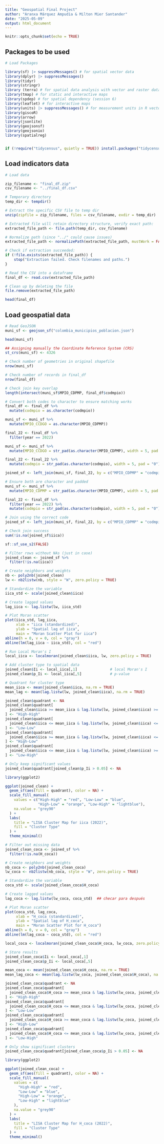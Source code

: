 ```yaml
---
title: "Geospatial Final Project"
author: "Aranxa Márquez Ampudia & Milton Mier Santander"
date: "2025-05-09"
output: html_document
---
```


```r
knitr::opts_chunk$set(echo = TRUE)
```


## Packages to be used

```r
# Load Packages

library(sf) |> suppressMessages() # for spatial vector data
library(dplyr) |> suppressMessages()
library(tidyr)
library(stringr)
library (terra) # for spatial data analysis with vector and raster data
library(tmap) # for static and interactive maps
library(spdep) # for spatial dependency (session 6)
library(leaflet) # for interactive maps
library(units) |> suppressMessages() # for measurement units in R vectors, matrices and arrays automatic propagation, conversion, derivation and simplification of units
library(giscoR)
library(arrow)
library(jsonlite)
library(geojsonsf)
library(geojsonio)
library(spatialreg)


if (!require("tidycensus", quietly = TRUE)) install.packages("tidycensus") 

```


## Load indicators data 

```r
# Load data

zip_filename <- "final_df.zip"
csv_filename <- "../final_df.csv"

# Temporary directory
temp_dir <- tempdir()

# Extract the specific CSV file to temp dir
unzip(zipfile = zip_filename, files = csv_filename, exdir = temp_dir)

# Extracted file will retain directory structure, verify exact path:
extracted_file_path <- file.path(temp_dir, csv_filename)

# Normalize path (since "../" could cause issues)
extracted_file_path <- normalizePath(extracted_file_path, mustWork = FALSE)

# Check if extraction succeeded:
if (!file.exists(extracted_file_path)) {
    stop("Extraction failed. Check filenames and paths.")
}
```

```r
# Read the CSV into a dataframe
final_df <- read.csv(extracted_file_path)

# Clean up by deleting the file
file.remove(extracted_file_path)
```

```r
head(final_df)
```

## Load geospatial data 

```r
# Read GeoJSON
muni_sf <- geojson_sf("colombia_municipios_poblacion.json")
```

```r
head(muni_sf)
```


```r
## Assigning manually the Coordinate Reference System (CRS)
st_crs(muni_sf) <- 4326
```


```r
# Check number of geometries in original shapefile
nrow(muni_sf)

# Check number of records in final_df
nrow(final_df)

# Check join key overlap
length(intersect(muni_sf$MPIO_CDPMP, final_df$codmpio))
```


```r
# Convert both codes to character to ensure matching works
final_df <- final_df %>%
  mutate(codmpio = as.character(codmpio))

muni_sf <- muni_sf %>%
  mutate(MPIO_CCDGO = as.character(MPIO_CDPMP))
```


```r
final_22 <- final_df %>%
  filter(year == 2022)
```

```r
muni_sf <- muni_sf %>%
  mutate(MPIO_CCDGO = str_pad(as.character(MPIO_CDPMP), width = 5, pad = "0"))

final_22 <- final_22 %>%
  mutate(codmpio = str_pad(as.character(codmpio), width = 5, pad = "0"))
```

```r
joined_sf <- left_join(muni_sf, final_22, by = c("MPIO_CDPMP" = "codmpio"))
```


```r
# Ensure both are character and padded
muni_sf <- muni_sf %>%
  mutate(MPIO_CDPMP = str_pad(as.character(MPIO_CDPMP), width = 5, pad = "0"))

final_22 <- final_df %>%
  filter(year == 2022) %>%
  mutate(codmpio = str_pad(as.character(codmpio), width = 5, pad = "0"))

# Join using the correct code
joined_sf <- left_join(muni_sf, final_22, by = c("MPIO_CDPMP" = "codmpio"))

# Check join success
sum(!is.na(joined_sf$iica))
```


```r
sf::sf_use_s2(FALSE)

# Filter rows without NAs (just in case)
joined_clean <- joined_sf %>%
  filter(!is.na(iica))  

# Create neighbors and weights
nb <- poly2nb(joined_clean)
lw <- nb2listw(nb, style = "W", zero.policy = TRUE)

# Standardize the variable
iica_std <- scale(joined_clean$iica)

# Create lagged values
lag_iica <- lag.listw(lw, iica_std)

# Plot Moran scatter
plot(iica_std, lag_iica,
     xlab = "iica (standardized)",
     ylab = "Spatial lag of iica",
     main = "Moran Scatter Plot for iica")
abline(h = 0, v = 0, col = "gray")
abline(lm(lag_iica ~ iica_std), col = "red")

```

```r
# Run Local Moran's I
local_iica <- localmoran(joined_clean$iica, lw, zero.policy = TRUE)

# Add cluster type to spatial data
joined_clean$Ii <- local_iica[,1]               # local Moran's I
joined_clean$p_Ii <- local_iica[,5]             # p-value

# Quadrant for cluster type
mean_iica <- mean(joined_clean$iica, na.rm = TRUE)
mean_lag <- mean(lag.listw(lw, joined_clean$iica), na.rm = TRUE)

joined_clean$quadrant <- NA
joined_clean$quadrant[
  joined_clean$iica >= mean_iica & lag.listw(lw, joined_clean$iica) >= mean_lag
] <- "High-High"
joined_clean$quadrant[
  joined_clean$iica <= mean_iica & lag.listw(lw, joined_clean$iica) <= mean_lag
] <- "Low-Low"
joined_clean$quadrant[
  joined_clean$iica >= mean_iica & lag.listw(lw, joined_clean$iica) <= mean_lag
] <- "High-Low"
joined_clean$quadrant[
  joined_clean$iica <= mean_iica & lag.listw(lw, joined_clean$iica) >= mean_lag
] <- "Low-High"

# Only keep significant values
joined_clean$quadrant[joined_clean$p_Ii > 0.05] <- NA

```


```r
library(ggplot2)

ggplot(joined_clean) +
  geom_sf(aes(fill = quadrant), color = NA) +
  scale_fill_manual(
    values = c("High-High" = "red", "Low-Low" = "blue",
               "High-Low" = "orange", "Low-High" = "lightblue"),
    na.value = "grey90"
  ) +
  labs(
    title = "LISA Cluster Map for iica (2022)",
    fill = "Cluster Type"
  ) +
  theme_minimal()

```



```r
# Filter out missing data
joined_clean_coca <- joined_sf %>%
  filter(!is.na(H_coca))

# Create neighbors and weights
nb_coca <- poly2nb(joined_clean_coca)
lw_coca <- nb2listw(nb_coca, style = "W", zero.policy = TRUE)

# Standardize the variable
coca_std <- scale(joined_clean_coca$H_coca)

# Create lagged values
lag_coca <- lag.listw(lw_coca, coca_std)  ## checar para después

# Plot Moran scatter
plot(coca_std, lag_coca,
     xlab = "H_coca (standardized)",
     ylab = "Spatial lag of H_coca",
     main = "Moran Scatter Plot for H_coca")
abline(h = 0, v = 0, col = "gray")
abline(lm(lag_coca ~ coca_std), col = "red")

```


```r
local_coca <- localmoran(joined_clean_coca$H_coca, lw_coca, zero.policy = TRUE)

# Store results
joined_clean_coca$Ii <- local_coca[,1]
joined_clean_coca$p_Ii <- local_coca[,5]
```


```r
mean_coca <- mean(joined_clean_coca$H_coca, na.rm = TRUE)
mean_lag_coca <- mean(lag.listw(lw_coca, joined_clean_coca$H_coca), na.rm = TRUE)

joined_clean_coca$quadrant <- NA
joined_clean_coca$quadrant[
  joined_clean_coca$H_coca >= mean_coca & lag.listw(lw_coca, joined_clean_coca$H_coca) >= mean_lag_coca
] <- "High-High"
joined_clean_coca$quadrant[
  joined_clean_coca$H_coca <= mean_coca & lag.listw(lw_coca, joined_clean_coca$H_coca) <= mean_lag_coca
] <- "Low-Low"
joined_clean_coca$quadrant[
  joined_clean_coca$H_coca >= mean_coca & lag.listw(lw_coca, joined_clean_coca$H_coca) <= mean_lag_coca
] <- "High-Low"
joined_clean_coca$quadrant[
  joined_clean_coca$H_coca <= mean_coca & lag.listw(lw_coca, joined_clean_coca$H_coca) >= mean_lag_coca
] <- "Low-High"

# Only show significant clusters
joined_clean_coca$quadrant[joined_clean_coca$p_Ii > 0.05] <- NA

```


```r
library(ggplot2)

ggplot(joined_clean_coca) +
  geom_sf(aes(fill = quadrant), color = NA) +
  scale_fill_manual(
    values = c(
      "High-High" = "red",
      "Low-Low" = "blue",
      "High-Low" = "orange",
      "Low-High" = "lightblue"
    ),
    na.value = "grey90"
  ) +
  labs(
    title = "LISA Cluster Map for H_coca (2022)",
    fill = "Cluster Type"
  ) +
  theme_minimal()
```











